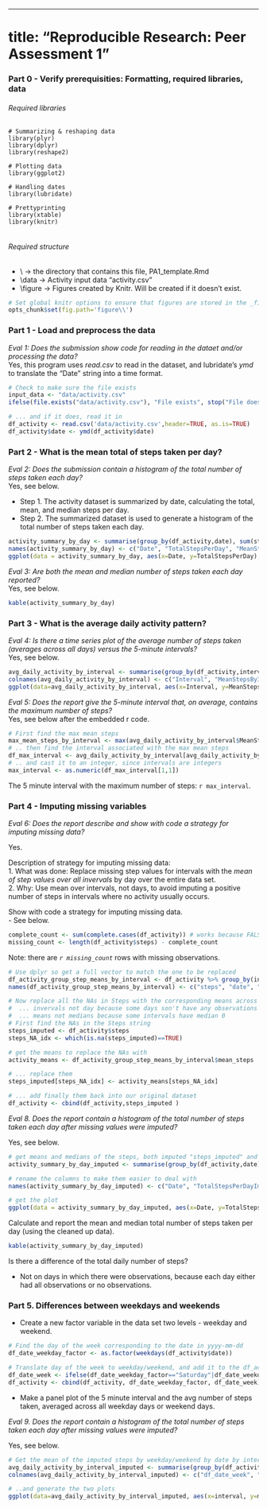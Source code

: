 ---
# title: "Reproducible Research: Peer Assessment 1"

### Part 0 - Verify prerequisities: Formatting, required libraries, data
###### Required libraries  
```r_lib_summary
# Summarizing & reshaping data
library(plyr)         
library(dplyr)   
library(reshape2)

# Plotting data
library(ggplot2)

# Handling dates
library(lubridate)

# Prettyprinting
library(xtable)
library(knitr)


```

###### Required structure
   + \\ -> the directory that contains this file, PA1_template.Rmd
   + \\data -> Activity input data "activity.csv"
   + \\figure -> Figures created by Knitr. Will be created if it doesn't exist. 

```r
# Set global knitr options to ensure that figures are stored in the _figure_ subdirectory
opts_chunk$set(fig.path='figure\\')  

```


### Part 1 - Load and preprocess the data
_Eval 1: Does the submission show code for reading in the dataet and/or processing the data?_    
Yes, this program uses _read.csv_ to read in the dataset, and lubridate's _ymd_ to translate the "Date" string into a time format. 

```r

# Check to make sure the file exists
input_data <- "data/activity.csv"
ifelse(file.exists("data/activity.csv"), "File exists", stop("File doesn't exist"))

# ... and if it does, read it in
df_activity <- read.csv('data/activity.csv',header=TRUE, as.is=TRUE)
df_activity$date <- ymd(df_activity$date)
```

### Part 2 - What is the mean total of steps taken per day?

_Eval 2: Does the submission contain a histogram of the total number of steps taken each day?_    
Yes, see below.

- Step 1. The activity dataset is summarized by date, calculating the total, mean, and median steps per day.    
- Step 2. The summarized dataset is used to generate a histogram of the total number of steps taken each day. 


```r
activity_summary_by_day <- summarise(group_by(df_activity,date), sum(steps), mean(steps), median(steps))
names(activity_summary_by_day) <- c("Date", "TotalStepsPerDay", "MeanStepsPerDay", "MedianStepsPerDay")
ggplot(data = activity_summary_by_day, aes(x=Date, y=TotalStepsPerDay), na.rm = TRUE) + geom_bar(colour="black", stat="identity") +  labs(x = "Date", y = "Total number of steps per day") + theme_bw(base_size = 12)

```

_Eval 3: Are both the mean and median number of steps taken each day reported?_  
Yes, see below.

```r
kable(activity_summary_by_day)
``` 

### Part 3 - What is the average daily activity pattern?

_Eval 4: Is there a time series plot of the average number of steps taken (averages across all days) versus the 5-minute intervals?_     
Yes, see below.

```r

avg_daily_activity_by_interval <- summarise(group_by(df_activity,interval), mean(steps, na.rm=TRUE))
colnames(avg_daily_activity_by_interval) <- c("Interval", "MeanStepsByInterval")
ggplot(data=avg_daily_activity_by_interval, aes(x=Interval, y=MeanStepsByInterval), na.rm = TRUE) + geom_line(colour="black", stat="identity") +  labs(x = "5 minute interval", y = "Mean number of steps taken across all days") + theme_bw(base_size = 12)
```

_Eval 5: Does the report give the 5-minute interval that, on average, contains the maximum number of steps?_     
Yes, see below after the embedded r code. 

```r
# First find the max mean steps
max_mean_steps_by_interval <- max(avg_daily_activity_by_interval$MeanStepsByInterval)
# .. then find the interval associated with the max mean steps
df_max_interval <- avg_daily_activity_by_interval[avg_daily_activity_by_interval$MeanStepsByInterval == max_mean_steps_by_interval,]
# .. and cast it to an integer, since intervals are integers
max_interval <- as.numeric(df_max_interval[1,1])
```
The 5 minute interval with the maximum number of steps: `r max_interval`.

### Part 4 - Imputing missing variables

_Eval 6: Does the report describe and show with code a strategy for imputing missing data?_ 

Yes.
  
    
Description of strategy for imputing missing data:       
1. What was done: Replace missing step values for intervals with the _mean of step values over all invervals_ by day over the entire data set.         
2. Why: Use mean over intervals, not days, to avoid imputing a positive number of steps in intervals where no activity usually occurs.         
   
   
Show with code a strategy for imputing missing data.  
  - See below.   
        
```r
complete_count <- sum(complete.cases(df_activity)) # works because FALSE/missing is counted as 0, TRUE is counted as 1
missing_count <- length(df_activity$steps) - complete_count
```

Note: there are _`r missing_count`_  rows with missing observations.   

```r

# Use dplyr so get a full vector to match the one to be replaced
df_activity_group_step_means_by_interval <- df_activity %>% group_by(interval) %>% mutate(mean(steps, na.rm=TRUE))
names(df_activity_group_step_means_by_interval) <- c("steps", "date", "interval", "mean_steps")

# Now replace all the NAs in Steps with the corresponding means across interval
#  ... invervals not day because some days son't have any observations at all
#  ... means not medians because some intervals have median 0
# First find the NAs in the Steps string
steps_imputed <- df_activity$steps
steps_NA_idx <- which(is.na(steps_imputed)==TRUE)

# get the means to replace the NAs with
activity_means <- df_activity_group_step_means_by_interval$mean_steps

# ... replace them
steps_imputed[steps_NA_idx] <- activity_means[steps_NA_idx]

# ... add finally them back into our original dataset
df_activity <- cbind(df_activity,steps_imputed )
```

_Eval 8. Does the report contain a histogram of the total number of steps taken each day after missing values were imputed?_    

Yes, see below.

```r

# get means and medians of the steps, both imputed "steps_imputed" and without the imputed values ("steps")
activity_summary_by_day_imputed <- summarise(group_by(df_activity,date), sum(steps_imputed), mean(steps_imputed), median(steps_imputed), sum(steps), mean(steps), median(steps))

# rename the columns to make them easier to deal with
names(activity_summary_by_day_imputed) <- c("Date", "TotalStepsPerDayImputed", "MeanStepsPerDayImputed", "MedianStepsPerDayImputed", "TotalStepsPerDay", "MeanStepsPerDay", "MedianStepsPerDay")

# get the plot
ggplot(data = activity_summary_by_day_imputed, aes(x=Date, y=TotalStepsPerDayImputed), na.rm = TRUE) + geom_bar(colour="black", stat="identity") +  labs(x = "Date", y = "Total number of steps per day (imputed)") + theme_bw(base_size = 12)

```

Calculate and report the mean and median total number of steps taken per day (using the cleaned up data).

```r
kable(activity_summary_by_day_imputed)
``` 

Is there a difference of the total daily number of steps?     

- Not on days in which there were observations, because each day either had all observations or no observations.  

### Part 5. Differences between weekdays and weekends   

- Create a new factor variable in the data set two levels - weekday and weekend.  

```r

# Find the day of the week corresponding to the date in yyyy-mm-dd
df_date_weekday_factor <- as.factor(weekdays(df_activity$date))

# Translate day of the week to weekday/weekend, and add it to the df_activity data frame
df_date_week <- ifelse(df_date_weekday_factor=="Saturday"|df_date_weekday_factor == "Sunday", "Weekend", "Weekday")
df_activity <- cbind(df_activity, df_date_weekday_factor, df_date_week)

```

- Make a panel plot of the 5 minute interval and the avg number of steps taken, averaged across all weekday days or weekend days. 

_Eval 9. Does the report contain a histogram of the total number of steps taken each day after missing values were imputed?_   

Yes, see below. 
```r

# Get the mean of the imputed steps by weekday/weekend by date by interval
avg_daily_activity_by_interval_imputed <- summarise(group_by(df_activity,df_date_week, date, interval), mean(steps_imputed, na.rm=TRUE))
colnames(avg_daily_activity_by_interval_imputed) <- c("df_date_week", "date", "interval", "mean_steps_imputed")

# ..and generate the two plots
ggplot(data=avg_daily_activity_by_interval_imputed, aes(x=interval, y=mean_steps_imputed), na.rm = TRUE) + geom_line(colour="black", stat="identity") +  labs(x = "5 minute interval", y = "Mean number of steps taken across all days") + theme_bw(base_size = 12) + facet_grid(df_date_week ~ .) 

```
